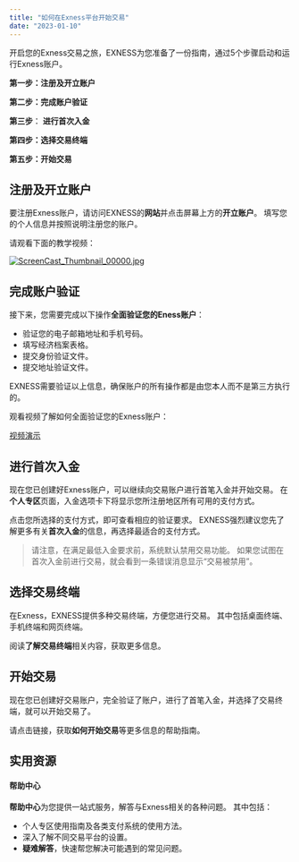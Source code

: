 ```yaml
---
title: "如何在Exness平台开始交易"
date: "2023-01-10"
---
```


<Ads></Ads> 

开启您的Exness交易之旅，EXNESS为您准备了一份指南，通过5个步骤启动和运行Exness账户。

**第一步：注册及开立账户**

**第二步：完成账户验证**

**第三步**： **进行首次入金**

**第四步：选择交易终端** 

**第五步：开始交易**

## 注册及开立账户

要注册Exness账户，请访问EXNESS的**网站**并点击屏幕上方的**开立账户**。 填写您的个人信息并按照说明注册您的账户。

请观看下面的教学视频：

[![ScreenCast_Thumbnail_00000.jpg](https://testingcf.jsdelivr.net/gh/jarlin8/OSS@main/exhelp/ScreenCast_Thumbnail_00000.jpg)](https://haokan.baidu.com/v?vid=4161871976850577379&pd=pcshare)

## 完成账户验证

接下来，您需要完成以下操作**全面验证您的Eness账户**：

- 验证您的电子邮箱地址和手机号码。
- 填写经济档案表格。
- 提交身份验证文件。
- 提交地址验证文件。

EXNESS需要验证以上信息，确保账户的所有操作都是由您本人而不是第三方执行的。

观看视频了解如何全面验证您的Exness账户：

[视频演示](https://haokan.baidu.com/v?vid=4202496354573953527)

## 进行首次入金

现在您已创建好Exness账户，可以继续向交易账户进行首笔入金并开始交易。 在**个人专区**页面，入金选项卡下将显示您所注册地区所有可用的支付方式。

点击您所选择的支付方式，即可查看相应的验证要求。 EXNESS强烈建议您先了解更多有关**首次入金**的信息，再选择最适合的支付方式。

> 请注意，在满足最低入金要求前，系统默认禁用交易功能。 如果您试图在首次入金前进行交易，就会看到一条错误消息显示“交易被禁用”。

## 选择交易终端

在Exness，EXNESS提供多种交易终端，方便您进行交易。 其中包括桌面终端、手机终端和网页终端。

阅读**了解交易终端**相关内容，获取更多信息。

## 开始交易

现在您已创建好交易账户，完全验证了账户，进行了首笔入金，并选择了交易终端，就可以开始交易了。

请点击链接，获取**如何开始交易**等更多信息的帮助指南。

## 实用资源

#### **帮助中心**

**帮助中心**为您提供一站式服务，解答与Exness相关的各种问题。 其中包括：

- 个人专区使用指南及各类支付系统的使用方法。
- 深入了解不同交易平台的设置。
- **疑难解答**，快速帮您解决可能遇到的常见问题。
